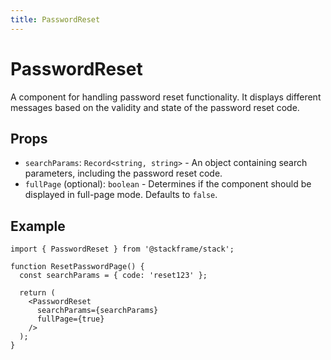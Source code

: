 ```yaml
---
title: PasswordReset
---
```


# PasswordReset

A component for handling password reset functionality. It displays different messages based on the validity and state of the password reset code.

## Props

- `searchParams`: `Record<string, string>` - An object containing search parameters, including the password reset code.
- `fullPage` (optional): `boolean` - Determines if the component should be displayed in full-page mode. Defaults to `false`.

## Example

```tsx
import { PasswordReset } from '@stackframe/stack';

function ResetPasswordPage() {
  const searchParams = { code: 'reset123' };

  return (
    <PasswordReset
      searchParams={searchParams}
      fullPage={true}
    />
  );
}
```